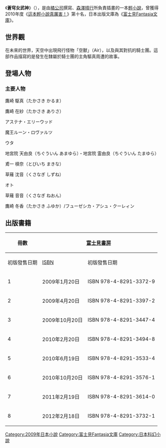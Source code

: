 {{Unreferenced |time=2010-06-02T14:12:21+00:00 }}
{{Infobox animanga/Headerofja
|標題= 蒼穹女武神
|圖像= 蒼穹女武神.jpg
|尺寸= 
|說明= 《蒼穹女武神》第1本輕小說封面
|日文名稱= 蒼穹のカルマ
|英文名稱= 
|類型= 
}}
{{Infobox animanga/name
|作品原名= 
|官方譯名= 
|正式譯名= {{Flagicon|Taiwan}} 蒼穹女武神
|常用譯名= 蒼穹的驅真
}}
{{Infobox animanga/Novel
|標題= 
|作者= [[橘公司|橘公司]]
|插圖= [[森沢晴行|森沢晴行]]
|出版社={{Flagicon|JPN}} [[富士見書房|富士見書房]]<br/>{{Flagicon|Taiwan}} [[台灣東販|台灣東販]]
|連載雜誌= 
|label= {{Flagicon|JPN}} [[富士見Fantasia文庫|富士見Fantasia文庫]]<br/>{{Flagicon|Taiwan}} 輕小說
|開始= 2009年1月20日
|結束= 2012年2月18日
|冊數= 全8冊
|話數=
|其他=
}}
{{Infobox animanga/Footerofja}}

《'''蒼穹女武神'''》（{{lang-ja|蒼穹のカルマ}}），是由[[橘公司|橘公司]]撰寫、[[森澤晴行|森澤晴行]]所負責插畫的一本[[輕小說|輕小說]]，曾獲得2010年度《[[這本輕小說真厲害！|這本輕小說真厲害！]]》第十名，日本出版文庫為《[[富士見Fantasia文庫|富士見Fantasia文庫]]》。

==世界觀==
在未來的世界，天空中出現飛行怪物「空獸」（Air），以及與其對抗的騎士團。這部作品描寫的是發生在隸屬於騎士團的主角驅真周遭的故事。

== 登場人物 ==
=== 主要人物 ===
; 鷹崎 駆真（たかさき かるま）

; 鷹崎 在紗（たかさき ありさ）

; アステナ・エリーウッド

; 魔王ルーン・ロヴァルツ

; ウタ

; 地宮院 天由良（ちぐういん あまゆら）・地宮院 霊由良（ちぐういん たまゆら）

; 鳶一 槙奈（とびいち まきな）

; 草薙 沈音（くさなぎ しずね）

; オト

; 草薙 音音（くさなぎ ねおん）

; 鷹崎 冬香（たかさき ふゆか）/フューゼシカ・アシュ・クーレィン

== 出版書籍 ==
{| class=wikitable style="font-size:small;"
!rowspan="2"|冊數
!colspan="2"|{{flagicon|Japan}} [[富士見書房|富士見書房]]
!colspan="2"|{{flagicon|Taiwan}} [[台灣東販|台灣東販]]
|-
!初版發售日期!![[ISBN|ISBN]]!!初版發售日期!![[ISBN|ISBN]]
|-
! 1
| 2009年1月20日
| ISBN 978-4-8291-3372-9
| 2014年5月24日
| ISBN 978-986-331-336-6
|-
! 2
| 2009年4月20日
| ISBN 978-4-8291-3397-2
| 2014年6月24日
| ISBN 978-986-331-390-8
|-
! 3
| 2009年10月20日
| ISBN 978-4-8291-3447-4
|rowspan="2"|2014年8月10日
| ISBN 978-986-331-434-9
|-
! 4
| 2010年2月20日
| ISBN 978-4-8291-3494-8
| ISBN 978-986-331-445-5
|-
! 5
| 2010年6月19日
| ISBN 978-4-8291-3533-4
| 2014年9月24日
| ISBN 978-986-331-482-0
|-
! 6
| 2010年10月20日
| ISBN 978-4-8291-3576-1
| 2014年11月24日
| ISBN 978-986-331-528-5
|-
! 7
| 2011年2月19日
| ISBN 978-4-8291-3614-0
| 2015年1月15日
| ISBN 978-986-331-586-5
|-
! 8
| 2012年2月18日
| ISBN 978-4-8291-3732-1
| 2015年2月15日
| ISBN 978-986-331-592-6 
|}

{{DEFAULTSORT:Sōkyū no Karuma}}
[[Category:2009年日本小說|Category:2009年日本小說]]
[[Category:富士見Fantasia文庫|Category:富士見Fantasia文庫]]
[[Category:日本科幻小說|Category:日本科幻小說]]